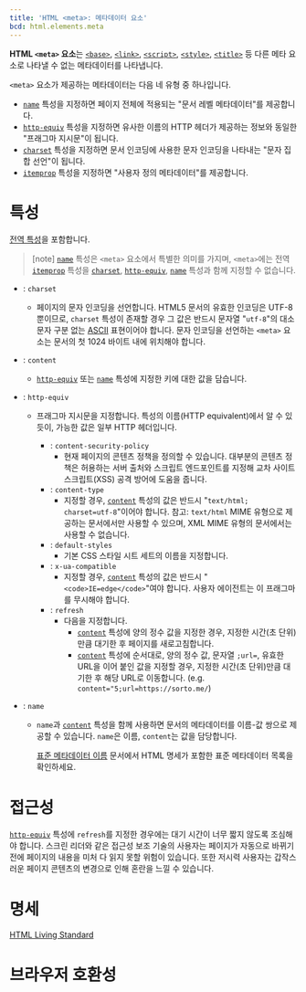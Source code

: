 ```yaml
---
title: 'HTML <meta>: 메타데이터 요소'
bcd: html.elements.meta
---
```


**HTML `<meta>` 요소**는 [`<base>`](./base), [`<link>`](./link), [`<script>`](./script), [`<style>`](./style), [`<title>`](./title) 등 다른 메타 요소로 나타낼 수 없는 메타데이터를 나타냅니다.

`<meta>` 요소가 제공하는 메타데이터는 다음 네 유형 중 하나입니다.

- [`name`](#term-name) 특성을 지정하면 페이지 전체에 적용되는 "문서 레벨 메타데이터"를 제공합니다.
- [`http-equiv`](#term-http-equiv) 특성을 지정하면 유사한 이름의 HTTP 헤더가 제공하는 정보와 동일한 "프래그마 지시문"이 됩니다.
- [`charset`](#term-charset) 특성을 지정하면 문서 인코딩에 사용한 문자 인코딩을 나타내는 "문자 집합 선언"이 됩니다.
- [`itemprop`](#term-itemprop) 특성을 지정하면 "사용자 정의 메타데이터"를 제공합니다.

# 특성

[전역 특성](/docs/Web/HTML/Global_attributes)을 포함합니다.

> [note] [`name`](#term-name) 특성은 `<meta>` 요소에서 특별한 의미를 가지며, `<meta>`에는 전역 [`itemprop`](../Global_attributes#term-itemprop) 특성을 [`charset`](#term-charset), [`http-equiv`](#term-http-equiv), [`name`](#term-name) 특성과 함께 지정할 수 없습니다.

- : `charset`
  - 페이지의 문자 인코딩을 선언합니다. HTML5 문서의 유효한 인코딩은 UTF-8 뿐이므로, `charset` 특성이 존재할 경우 그 값은 반드시 문자열 "`utf-8`"의 대소문자 구분 없는 [ASCII](https://developer.mozilla.org/ko/docs/Glossary/ASCII) 표현이어야 합니다. 문자 인코딩을 선언하는 `<meta>` 요소는 문서의 첫 1024 바이트 내에 위치해야 합니다.
- : `content`
  - [`http-equiv`](#term-http-equiv) 또는 [`name`](#term-name) 특성에 지정한 키에 대한 값을 담습니다.
- : `http-equiv`

  - 프래그마 지시문을 지정합니다. 특성의 이름(HTTP equivalent)에서 알 수 있듯이, 가능한 값은 일부 HTTP 헤더입니다.

    - : `content-security-policy`
      - 현재 페이지의 콘텐츠 정책을 정의할 수 있습니다. 대부분의 콘텐츠 정책은 허용하는 서버 출처와 스크립트 엔드포인트를 지정해 교차 사이트 스크립트(XSS) 공격 방어에 도움을 줍니다.
    - : `content-type`
      - 지정할 경우, [`content`](#term-content) 특성의 값은 반드시 "`text/html; charset=utf-8`"이어야 합니다. 참고: `text/html` MIME 유형으로 제공하는 문서에서만 사용할 수 있으며, XML MIME 유형의 문서에서는 사용할 수 없습니다.
    - : `default-styles`
      - 기본 CSS 스타일 시트 세트의 이름을 지정합니다.
    - : `x-ua-compatible`
      - 지정할 경우, [`content`](#term-content) 특성의 값은 반드시 "`<code>IE=edge</code>`"여야 합니다. 사용자 에이전트는 이 프래그마를 무시해야 합니다.
    - : `refresh`
      - 다음을 지정합니다.
        - [`content`](#term-content) 특성에 양의 정수 값을 지정한 경우, 지정한 시간(초 단위)만큼 대기한 후 페이지를 새로고침합니다.
        - [`content`](#term-content) 특성에 순서대로, 양의 정수 값, 문자열 `;url=`, 유효한 URL을 이어 붙인 값을 지정할 경우, 지정한 시간(초 단위)만큼 대기한 후 해당 URL로 이동합니다. (e.g. `content="5;url=https://sorto.me/`)

- : `name`

  - `name`과 [`content`](#term-content) 특성을 함께 사용하면 문서의 메타데이터를 이름-값 쌍으로 제공할 수 있습니다. `name`은 이름, `content`는 값을 담당합니다.

    [표준 메타데이터 이름](./meta/name) 문서에서 HTML 명세가 포함한 표준 메타데이터 목록을 확인하세요.

# 접근성

[`http-equiv`](#term-http-equiv) 특성에 `refresh`를 지정한 경우에는 대기 시간이 너무 짧지 않도록 조심해야
합니다. 스크린 리더와 같은 접근성 보조 기술의 사용자는 페이지가 자동으로 바뀌기 전에 페이지의 내용을 미처 다 읽지 못할
위험이 있습니다. 또한 저시력 사용자는 갑작스러운 페이지 콘텐츠의 변경으로 인해 혼란을 느낄 수 있습니다.

# 명세

[HTML Living Standard](https://html.spec.whatwg.org/multipage/semantics.html#the-meta-element)

# 브라우저 호환성

<BrowserCompat data={props.bcd} />
